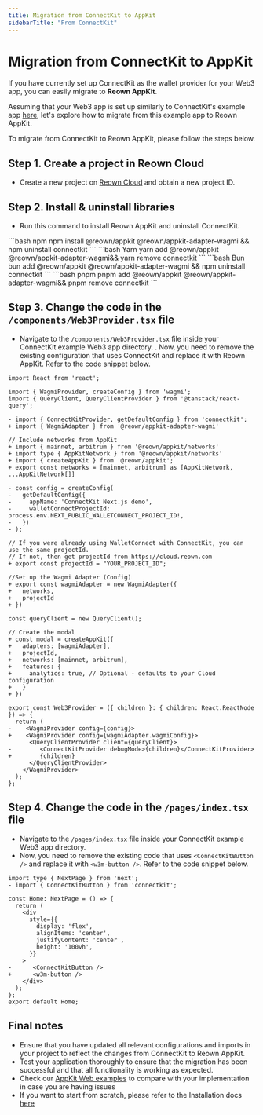 ```yaml
---
title: Migration from ConnectKit to AppKit
sidebarTitle: "From ConnectKit"
---
```


# Migration from ConnectKit to AppKit

If you have currently set up ConnectKit as the wallet provider for your Web3 app, you can easily migrate to **Reown AppKit**.

Assuming that your Web3 app is set up similarly to ConnectKit's example app [here](https://github.com/family/connectkit/tree/main/examples/nextjs), let's explore how to migrate from this example app to Reown AppKit.

To migrate from ConnectKit to Reown AppKit, please follow the steps below.

## Step 1. Create a project in Reown Cloud

- Create a new project on [Reown Cloud](https://cloud.reown.com) and obtain a new project ID.

## Step 2. Install & uninstall libraries

- Run this command to install Reown AppKit and uninstall ConnectKit.

<CodeGroup>
```bash npm
npm install @reown/appkit @reown/appkit-adapter-wagmi && npm uninstall connectkit
```
```bash Yarn
yarn add @reown/appkit @reown/appkit-adapter-wagmi&& yarn remove connectkit
```
```bash Bun
bun add @reown/appkit @reown/appkit-adapter-wagmi && npm uninstall connectkit
```
```bash pnpm
pnpm add @reown/appkit @reown/appkit-adapter-wagmi&& pnpm remove connectkit
```
</CodeGroup>

## Step 3. Change the code in the `/components/Web3Provider.tsx` file

- Navigate to the `/components/Web3Provider.tsx` file inside your ConnectKit example Web3 app directory. 
. Now, you need to remove the existing configuration that uses ConnectKit and replace it with Reown AppKit. Refer to the code snippet below.

```tsx {7,10-12, 22, 25-28, 33-41, 46, 49}
import React from 'react';

import { WagmiProvider, createConfig } from 'wagmi';
import { QueryClient, QueryClientProvider } from '@tanstack/react-query';

- import { ConnectKitProvider, getDefaultConfig } from 'connectkit';
+ import { WagmiAdapter } from '@reown/appkit-adapter-wagmi'

// Include networks from AppKit
+ import { mainnet, arbitrum } from '@reown/appkit/networks'
+ import type { AppKitNetwork } from '@reown/appkit/networks'
+ import { createAppKit } from '@reown/appkit';
+ export const networks = [mainnet, arbitrum] as [AppKitNetwork, ...AppKitNetwork[]]

- const config = createConfig(
-   getDefaultConfig({
-     appName: 'ConnectKit Next.js demo',
-     walletConnectProjectId: process.env.NEXT_PUBLIC_WALLETCONNECT_PROJECT_ID!,
-   })
- );

// If you were already using WalletConnect with ConnectKit, you can use the same projectId.
// If not, then get projectId from https://cloud.reown.com
+ export const projectId = "YOUR_PROJECT_ID";

//Set up the Wagmi Adapter (Config)
+ export const wagmiAdapter = new WagmiAdapter({
+   networks,
+   projectId
+ })

const queryClient = new QueryClient();

// Create the modal
+ const modal = createAppKit({
+   adapters: [wagmiAdapter],
+   projectId,
+   networks: [mainnet, arbitrum],
+   features: {
+     analytics: true, // Optional - defaults to your Cloud configuration
+   }
+ })

export const Web3Provider = ({ children }: { children: React.ReactNode }) => {
  return (   
-    <WagmiProvider config={config}>    
+    <WagmiProvider config={wagmiAdapter.wagmiConfig}> 
      <QueryClientProvider client={queryClient}>    
-        <ConnectKitProvider debugMode>{children}</ConnectKitProvider>       
+        {children}    
      </QueryClientProvider>
    </WagmiProvider>
  );
};

```

## Step 4. Change the code in the `/pages/index.tsx` file

+ Navigate to the `/pages/index.tsx` file inside your ConnectKit example Web3 app directory. 
+ Now, you need to remove the existing code that uses `<ConnectKitButton />` and replace it with `<w3m-button />`. Refer to the code snippet below.

```tsx {15}
import type { NextPage } from 'next';
- import { ConnectKitButton } from 'connectkit';

const Home: NextPage = () => {
  return (
    <div
      style={{
        display: 'flex',
        alignItems: 'center',
        justifyContent: 'center',
        height: '100vh',
      }}
    >
-      <ConnectKitButton />
+      <w3m-button />   
    </div>
  );
};
export default Home;
```

## Final notes

+ Ensure that you have updated all relevant configurations and imports in your project to reflect the changes from ConnectKit to Reown AppKit.
+ Test your application thoroughly to ensure that the migration has been successful and that all functionality is working as expected.
+ Check our [AppKit Web examples](https://github.com/reown-com/appkit/tree/main/examples) to compare with your implementation in case you are having issues 
+ If you want to start from scratch, please refer to the Installation docs [here](/appkit/overview)
